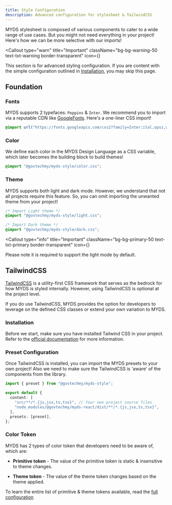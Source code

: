 ```yaml
---
title: Style Configuration
description: Advanced configuration for stylesheet & TailwindCSS
---
```



MYDS stylesheet is composed of various components to cater to a wide range of use cases.
But you might not need everything in your project! Here's how we can be more selective with our imports!

<Callout
  type="warn"
  title="Important"
  className="bg-bg-warning-50 text-txt-warning border-transparent"
  icon={<InfoIcon className="size-5" />}
>
  This section is for advanced styling configuration. If you are content with
  the simple configuration outlined in [Installation](./install?#full-css), you
  may skip this page.
</Callout>

## Foundation

### Fonts

MYDS supports 2 typefaces: `Poppins` & `Inter`. We recommend you to import via a reputable CDN like [GoogleFonts](https://fonts.google.com/). Here's a one-liner CSS import!

```css
@import url("https://fonts.googleapis.com/css2?family=Inter:ital,opsz,wght@0,14..32,100..900;1,14..32,100..900&family=Poppins:ital,wght@0,400;0,500;0,600;1,400;1,500;1,600&display=swap");
```

### Color

We define each color in the MYDS Design Language as a CSS variable, which later becomes the building block to build themes!

```css
@import "@govtechmy/myds-style/color.css";
```

### Theme

MYDS supports both light and dark mode. However, we understand that not all projects require this feature.
So, you can omit importing the unwanted theme from your project!

```css
/* Import Light theme */
@import "@govtechmy/myds-style/light.css";

/* Import Dark theme */
@import "@govtechmy/myds-style/dark.css";
```

<Callout
  type="info"
  title="Important"
  className="bg-bg-primary-50 text-txt-primary border-transparent"
  icon={<InfoIcon className="size-5" />}
>
  Please note it is required to support the light mode by default.
</Callout>

## TailwindCSS

[TailwindCSS](https://tailwindcss.com/docs/installation) is a utility-first CSS framework that serves as the bedrock for how MYDS is styled internally.
However, using TailwindCSS is optional at the project level.

If you do use TailwindCSS, MYDS provides the option for developers to leverage on the defined CSS classes or extend your own variation to MYDS.

### Installation

Before we start, make sure you have installed Tailwind CSS in your project. Refer to the [official documentation](https://tailwindcss.com/docs/installation/using-vite) for more information.

### Preset Configuration

Once TailwindCSS is installed, you can import the MYDS presets to your own project! Also we need to make sure the TailwindCSS is 'aware' of the components from the library.

```ts title="tailwind.config.ts"
import { preset } from "@govtechmy/myds-style";

export default {
  content: [
    "src/**/*.{js,jsx,ts,tsx}", // Your own project source files
    "node_modules/@govtechmy/myds-react/dist/**/*.{js,jsx,ts,tsx}",
  ],
  presets: [preset],
};
```

### Color Token

MYDS has 2 types of color token that developers need to be aware of, which are:

- **Primitive token** - The value of the primitive token is static & insensitive to theme changes.

- **Theme token** - The value of the theme token changes based on the theme applied.

To learn the entire list of primitive & theme tokens available, read the [full configuration](https://github.com/govtechmy/myds/blob/main/packages/style/tailwind.config.js)
